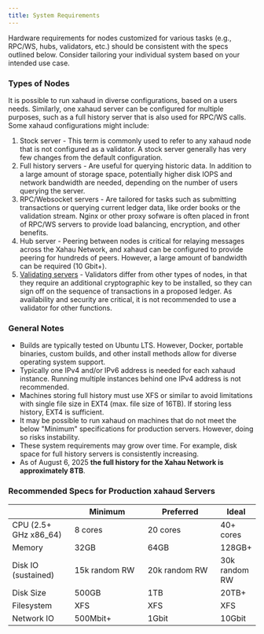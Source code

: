 ```yaml
---
title: System Requirements
---
```

Hardware requirements for nodes customized for various tasks (e.g., RPC/WS, hubs, validators, etc.) should be consistent with the specs outlined below. Consider tailoring your individual system based on your intended use case.

### Types of Nodes
It is possible to run xahaud in diverse configurations, based on a users needs. Similarly,  one xahaud server can be configured for multiple purposes, such as a full history server that is also used for RPC/WS calls. Some xahaud configurations might include:
1. Stock server - This term is commonly used to refer to any xahaud node that is not configured as a validator. A stock server generally has very few changes from the default configuration.
2. Full history servers - Are useful for querying historic data. In addition to a large amount of storage space, potentially higher disk IOPS and network bandwidth are needed, depending on the number of users querying the server.
3. RPC/Websocket servers - Are tailored for tasks such as submitting transactions or querying current ledger data, like order books or the validation stream. Nginx or other proxy sofware is often placed in front of RPC/WS servers to provide load balancing, encryption, and other benefits.
4. Hub server - Peering between nodes is critical for relaying messages across the Xahau Network, and xahaud can be configured to provide peering for hundreds of peers. However, a large amount of bandwidth can be required (10 Gbit+).
5. [Validating servers](../enabling-validation) - Validators differ from other types of nodes, in that they require an additional cryptographic key to be installed, so they can sign off on the sequence of transactions in a proposed ledger. As availability and security are critical, it is not recommended to use a validator for other functions.

### General Notes
* Builds are typically tested on Ubuntu LTS. However, Docker, portable binaries, custom builds, and other install methods allow for diverse operating system support.
* Typically one IPv4 and/or IPv6 address is needed for each xahaud instance. Running multiple instances behind one IPv4 address is not recommended.
* Machines storing full history must use XFS or similar to avoid limitations with single file size in EXT4 (max. file size of 16TB). If storing less history, EXT4 is sufficient.
* It may be possible to run xahaud on machines that do not meet the below "Minimum" specifications for production servers. However, doing so risks instability.
* These system requirements may grow over time. For example, disk space for full history servers is consistently increasing.
* As of August 6, 2025 <strong>the full history for the Xahau Network is approximately 8TB</strong>.

### Recommended Specs for Production xahaud Servers

<table><thead><tr><th width="140"></th><th width="200">Minimum</th><th width="199">Preferred</th><th>Ideal</th></tr></thead><tbody><tr><td>CPU (2.5+ GHz x86_64)</td><td>8 cores</td><td>20 cores</td><td>40+ cores</td></tr><tr><td>Memory</td><td>32GB</td><td>64GB</td><td>128GB+</td></tr><tr><td>Disk IO (sustained)</td><td>15k random RW</td><td>20k random RW</td><td>30k random RW</td></tr><tr><td>Disk Size</td><td>500GB</td><td>1TB</td><td>20TB+</td></tr><tr><td>Filesystem</td><td>XFS</td><td>XFS</td><td>XFS</td></tr><tr><td>Network IO</td><td>500Mbit+</td><td>1Gbit</td><td>10Gbit</td></tr></tbody></table>
